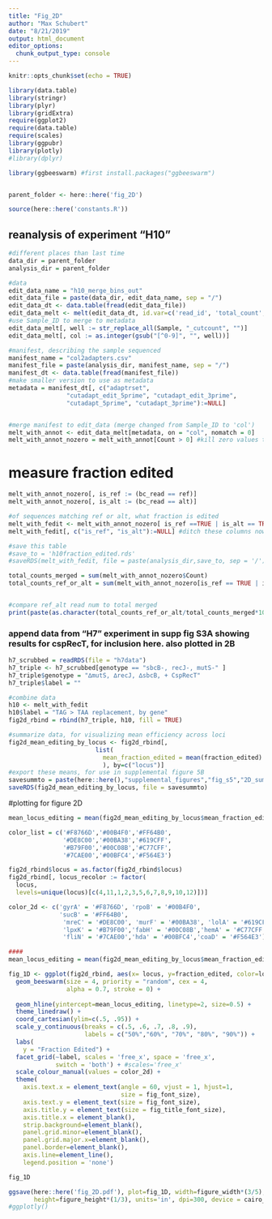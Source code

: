 ```yaml
---
title: "Fig_2D"
author: "Max Schubert"
date: "8/21/2019"
output: html_document
editor_options: 
  chunk_output_type: console
---
```


```r
knitr::opts_chunk$set(echo = TRUE)

library(data.table)
library(stringr)
library(plyr)
library(gridExtra)
require(ggplot2)
require(data.table)
require(scales)
library(ggpubr)
library(plotly)
#library(dplyr)

library(ggbeeswarm) #first install.packages("ggbeeswarm")


parent_folder <- here::here('fig_2D')

source(here::here('constants.R'))
```

## reanalysis of experiment "H10"

```r
#different places than last time
data_dir = parent_folder
analysis_dir = parent_folder

#data
edit_data_name = "h10_merge_bins_out"
edit_data_file = paste(data_dir, edit_data_name, sep = "/")
edit_data_dt <- data.table(fread(edit_data_file))
edit_data_melt <- melt(edit_data_dt, id.var=c('read_id', 'total_count', 'bc_read'), value.name='Count', variable.name='Sample')
#use Sample_ID to merge to metadata
edit_data_melt[, well := str_replace_all(Sample, "_cutcount", "")]
edit_data_melt[, col := as.integer(gsub("[^0-9]", "", well))]
```

```r
#manifest, describing the sample sequenced
manifest_name = "col2adapters.csv"
manifest_file = paste(analysis_dir, manifest_name, sep = "/")
manifest_dt <- data.table(fread(manifest_file))
#make smaller version to use as metadata
metadata = manifest_dt[, c("adaptrset",
                "cutadapt_edit_5prime", "cutadapt_edit_3prime",
                "cutadapt_5prime", "cutadapt_3prime"):=NULL]


#merge manifest to edit_data (merge changed from Sample_ID to 'col')
melt_with_annot <- edit_data_melt[metadata, on = "col", nomatch = 0]
melt_with_annot_nozero = melt_with_annot[Count > 0] #kill zero values to make table smaller
```

# measure fraction edited

```r

melt_with_annot_nozero[, is_ref := (bc_read == ref)]
melt_with_annot_nozero[, is_alt := (bc_read == alt)]

#of sequences matching ref or alt, what fraction is edited
melt_with_fedit <- melt_with_annot_nozero[ is_ref ==TRUE | is_alt == TRUE , fraction_edited := 1- (Count/sum(Count)) , by='well'][is_ref == TRUE]
melt_with_fedit[, c("is_ref", "is_alt"):=NULL] #ditch these columns now

#save this table
#save_to = 'h10fraction_edited.rds'
#saveRDS(melt_with_fedit, file = paste(analysis_dir,save_to, sep = '/'))

```
```r

total_counts_merged = sum(melt_with_annot_nozero$Count)
total_counts_ref_or_alt = sum(melt_with_annot_nozero[is_ref == TRUE | is_alt == TRUE]$Count)


#compare ref_alt read num to total merged
print(paste(as.character(total_counts_ref_or_alt/total_counts_merged*100), "% of reads are ref or alt seqs", sep = " "))

```


### append data from "H7" experiment in supp fig S3A showing results for cspRecT, for inclusion here. also plotted in 2B
```r
h7_scrubbed = readRDS(file = "h7data")
h7_triple <- h7_scrubbed[genotype == "sbcB-, recJ-, mutS-" ]
h7_triple$genotype = "∆mutS, ∆recJ, ∆sbcB, + CspRecT"
h7_triple$label = ""

#combine data
h10 <- melt_with_fedit
h10$label = "TAG > TAA replacement, by gene"
fig2d_rbind = rbind(h7_triple, h10, fill = TRUE)

#summarize data, for visualizing mean efficiency across loci
fig2d_mean_editing_by_locus <- fig2d_rbind[,
                        list(
                          mean_fraction_edited = mean(fraction_edited)
                          ), by=c("locus")]
#export these means, for use in supplemental figure 5B
savesummto = paste(here::here(),"supplemental_figures","fig_s5","2D_summ.rds", sep = "/")
saveRDS(fig2d_mean_editing_by_locus, file = savesummto)
```


#plotting for figure 2D
```r
mean_locus_editing = mean(fig2d_mean_editing_by_locus$mean_fraction_edited)

color_list = c('#F8766D','#00B4F0','#FF64B0',
               '#DE8C00','#00BA38','#619CFF',
               '#B79F00','#00C08B','#C77CFF',
               '#7CAE00','#00BFC4','#F564E3')

fig2d_rbind$locus = as.factor(fig2d_rbind$locus)
fig2d_rbind[, locus_recolor := factor(
  locus,
  levels=unique(locus)[c(4,11,1,2,3,5,6,7,8,9,10,12)])]

color_2d <- c('gyrA' = '#F8766D', 'rpoB' = '#00B4F0',
              'sucB' = '#FF64B0',
               'mreC' = '#DE8C00', 'murF' = '#00BA38', 'lolA' = '#619CFF',
               'lpxK' = '#B79F00','fabH' = '#00C08B','hemA' = '#C77CFF',
               'fliN' = '#7CAE00','hda' = '#00BFC4','coaD' = '#F564E3')

####
mean_locus_editing = mean(fig2d_mean_editing_by_locus$mean_fraction_edited)

```


```r
fig_1D <- ggplot(fig2d_rbind, aes(x= locus, y=fraction_edited, color=locus)) + 
  geom_beeswarm(size = 4, priority = "random", cex = 4,
                alpha = 0.7, stroke = 0) +
  
  geom_hline(yintercept=mean_locus_editing, linetype=2, size=0.5) +
  theme_linedraw() +
  coord_cartesian(ylim=c(.5, .95)) +
  scale_y_continuous(breaks = c(.5, .6, .7, .8, .9),
                     labels = c("50%","60%", "70%", "80%", "90%")) +
  labs(
    y = "Fraction Edited") +
  facet_grid(~label, scales = 'free_x', space = 'free_x',
             switch = 'both') + #scales='free_x'
  scale_colour_manual(values = color_2d) +
  theme(
    axis.text.x = element_text(angle = 60, vjust = 1, hjust=1,
                               size = fig_font_size),
    axis.text.y = element_text(size = fig_font_size),
    axis.title.y = element_text(size = fig_title_font_size),
    axis.title.x = element_blank(),
    strip.background=element_blank(),
    panel.grid.minor=element_blank(),
    panel.grid.major.x=element_blank(),
    panel.border=element_blank(),
    axis.line=element_line(),
    legend.position = 'none')

fig_1D

ggsave(here::here('fig_2D.pdf'), plot=fig_1D, width=figure_width*(3/5), 
       height=figure_height*(1/3), units='in', dpi=300, device = cairo_pdf)
#ggplotly()
```


